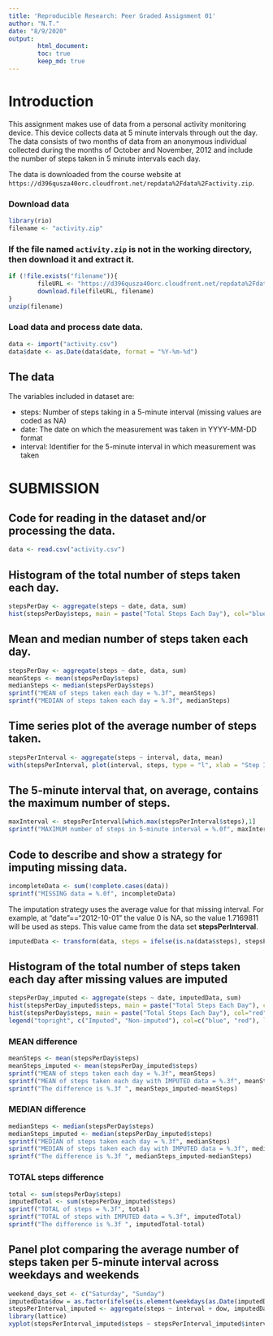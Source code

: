 ```yaml
---
title: 'Reproducible Research: Peer Graded Assignment 01'
author: "N.T."
date: "8/9/2020"
output: 
        html_document:
        toc: true
        keep_md: true
---
```

# Introduction

This assignment makes use of data from a personal activity monitoring device. This device collects data at 5 minute intervals through out the day. The data consists of two months of data from an anonymous individual collected during the months of October and November, 2012 and include the number of steps taken in 5 minute intervals each day.

The data is downloaded from the course website at `https://d396qusza40orc.cloudfront.net/repdata%2Fdata%2Factivity.zip`.

### Download data
```r
library(rio)
filename <- "activity.zip"
```

### If the file named `activity.zip` is not in the working directory, then download it and extract it.

```r
if (!file.exists("filename")){
        fileURL <- "https://d396qusza40orc.cloudfront.net/repdata%2Fdata%2Factivity.zip"
        download.file(fileURL, filename)
}
unzip(filename)
```

### Load data and process date data.

```r
data <- import("activity.csv")
data$date <- as.Date(data$date, format = "%Y-%m-%d")
```


## The data

The variables included in dataset are:

* steps: Number of steps taking in a 5-minute interval (missing values are coded as NA)
* date: The date on which the measurement was taken in YYYY-MM-DD format
* interval: Identifier for the 5-minute interval in which measurement was taken

# SUBMISSION

## Code for reading in the dataset and/or processing the data.
```r
data <- read.csv("activity.csv")
```

## Histogram of the total number of steps taken each day.
```r
stepsPerDay <- aggregate(steps ~ date, data, sum)
hist(stepsPerDay$steps, main = paste("Total Steps Each Day"), col="blue", xlab="Number of Steps")
```

## Mean and median number of steps taken each day.
```r
stepsPerDay <- aggregate(steps ~ date, data, sum)
meanSteps <- mean(stepsPerDay$steps)
medianSteps <- median(stepsPerDay$steps)
sprintf("MEAN of steps taken each day = %.3f", meanSteps)
sprintf("MEDIAN of steps taken each day = %.3f", medianSteps)
```

## Time series plot of the average number of steps taken.
```r
stepsPerInterval <- aggregate(steps ~ interval, data, mean)
with(stepsPerInterval, plot(interval, steps, type = "l", xlab = "Step Interval", ylab = "Number of Steps (Frequency)", main = "Average Number of Steps per Day by Interval", col = "blue"))
```

## The 5-minute interval that, on average, contains the maximum number of steps.
```r
maxInterval <- stepsPerInterval[which.max(stepsPerInterval$steps),1]
sprintf("MAXIMUM number of steps in 5-minute interval = %.0f", maxInterval)
```

## Code to describe and show a strategy for imputing missing data.
```r
incompleteData <- sum(!complete.cases(data))
sprintf("MISSING data = %.0f", incompleteData)
```

The imputation strategy uses the average value for that missing interval. For example, at "date"=="2012-10-01" the value 0 is NA, so the value 1.7169811 will be used as steps. This value came from the data set **stepsPerInterval**.

```r
imputedData <- transform(data, steps = ifelse(is.na(data$steps), stepsPerInterval$steps[match(data$interval, stepsPerInterval$interval)], data$steps))
```

## Histogram of the total number of steps taken each day after missing values are imputed
```r
stepsPerDay_imputed <- aggregate(steps ~ date, imputedData, sum)
hist(stepsPerDay_imputed$steps, main = paste("Total Steps Each Day"), col="blue", xlab="Number of Steps")
hist(stepsPerDay$steps, main = paste("Total Steps Each Day"), col="red", xlab="Number of Steps", add=T)
legend("topright", c("Imputed", "Non-imputed"), col=c("blue", "red"), lwd=10)
```

### MEAN difference
```r
meanSteps <- mean(stepsPerDay$steps)
meanSteps_imputed <- mean(stepsPerDay_imputed$steps)
sprintf("MEAN of steps taken each day = %.3f", meanSteps)
sprintf("MEAN of steps taken each day with IMPUTED data = %.3f", meanSteps_imputed)
sprintf("The difference is %.3f ", meanSteps_imputed-meanSteps)
```

### MEDIAN difference
```r
medianSteps <- median(stepsPerDay$steps)
medianSteps_imputed <- median(stepsPerDay_imputed$steps)
sprintf("MEDIAN of steps taken each day = %.3f", medianSteps)
sprintf("MEDIAN of steps taken each day with IMPUTED data = %.3f", medianSteps_imputed)
sprintf("The difference is %.3f ", medianSteps_imputed-medianSteps)
```

### TOTAL steps difference
```r
total <- sum(stepsPerDay$steps)
imputedTotal <- sum(stepsPerDay_imputed$steps)
sprintf("TOTAL of steps = %.3f", total)
sprintf("TOTAL of steps with IMPUTED data = %.3f", imputedTotal)
sprintf("The difference is %.3f ", imputedTotal-total)
```

## Panel plot comparing the average number of steps taken per 5-minute interval across weekdays and weekends
```r
weekend_days_set <- c("Saturday", "Sunday")
imputedData$dow = as.factor(ifelse(is.element(weekdays(as.Date(imputedData$date)),weekend_days_set), "Weekend", "Weekday"))
stepsPerInterval_imputed <- aggregate(steps ~ interval + dow, imputedData, mean)
library(lattice)
xyplot(stepsPerInterval_imputed$steps ~ stepsPerInterval_imputed$interval|stepsPerInterval_imputed$dow, main="Average Steps per Day by Interval",xlab="Interval", ylab="Steps",layout=c(1,2), type="l")
```